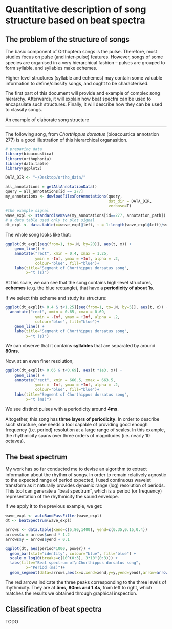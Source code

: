 Quantitative description of song structure based on beat spectra
===========================================


The problem of the structure of songs
---------------------------------------------------

The basic component of Orthoptera songs is the pulse.
Therefore, most studies focus on pulse (and inter-pulse) features.
However, songs of some species are organised in a very hierarchical fashion -- pulses are grouped to form syllable, and syllables make echemes.

Higher level structures (syllable and echemes) may contain some valuable information to define/classify songs, and ought to be characterised.

The first part of this document will provide and example of complex song hierarchy. Afterwards, it will explain how beat spectra can be used to encapsulate such structures. Finally, it will describe how they can be used to classify songs.

An example of elaborate song structure

------------------------------------------------------

The following song, from *Chorthippus dorsatus* (bioacoustica annotation 277) is a good illustration of this hierarchical organasition.

```r
# preparing data
library(bioacoustica)
library(orthophonia)
library(data.table)
library(ggplot2)

DATA_DIR <- "~/Desktop/ortho_data/"

all_annotations = getAllAnnotationData()
query = all_annotations[id == 277]
my_annotations <- dowloadFilesForAnnotations(query,
                                             dst_dir = DATA_DIR,
                                             verbose=T)
#the example signal
wave_expl <- standardiseWave(my_annotations[id==277, annotation_path])
# a data table used only to plot signal
dt_expl <- data.table(x=wave_expl@left, t = 1:length(wave_expl@left)/wave_expl@samp.rate)
```

The whole song looks like that:

```r
ggplot(dt_expl[seq(from=1, to=.N, by=20)], aes(t, x)) +
    geom_line() +
    annotate("rect", xmin = 0.4, xmax = 1.25,
             ymin = -Inf, ymax = +Inf, alpha = .2,
             colour="blue", fill="blue")+
    labs(title="Segment of Chorthippus dorsatus song",
         x="t (s)")
```

At this scale, we can see that the song contains high-level structures, **echemes** (e.g. the blue rectangle), that have a **periodicity of about 1s**.

If we select this echeme and study its structure:

```r
ggplot(dt_expl[t> 0.4 & t<1.25][seq(from=1, to=.N, by=5)], aes(t, x)) +
  annotate("rect", xmin = 0.65, xmax = 0.69,
             ymin = -Inf, ymax = +Inf, alpha = .2,
             colour="blue", fill="blue")+
    geom_line() +
    labs(title="Segment of Chorthippus dorsatus song",
         x="t (s)")
```

We can observe that it contains **syllables** that are separated by around **80ms**.

Now, at an even finer resolution,

```r
ggplot(dt_expl[t> 0.65 & t<0.69], aes(t *1e3, x)) +
    geom_line() +
    annotate("rect", xmin = 660.5, xmax = 663.5,
             ymin = -Inf, ymax = +Inf, alpha = .2,
             colour="blue", fill="blue")+
    labs(title="Segment of Chorthippus dorsatus song",
         x="t (ms)")
```

We see distinct pulses with a periodicity around **4ms**.


Altogether, this song has **three layers of periodicity**.
In order to describe such structure, one needs a tool capable of providing good enough frequency (i.e. period) resolution at a large range of scales. In this example, the rhythmicity spans over three orders of magnitudes (i.e. nearly 10 octaves).

The beat spectrum
--------------------------------

My work has so far conducted me to devise an algorithm to extract information about the rhythm of songs.
In order to remain relatively agnostic to the expected range of period expected, I used continuous wavelet transform as it naturally provides dynamic range (log) resolution of periods.
This tool can generate a "beat spectrum", which is a period (or frequency) representation of the rhythmicity the sound envelope.

If we apply it to the previous example, we get:

```r
wave_expl <- autoBandPassFilter(wave_expl)
dt <- beatSpectrum(wave_expl)

arrows <- data.table(xend=c(5,80,1400), yend=c(0.35,0.15,0.4))
arrows$x = arrows$xend * 1.2
arrows$y = arrows$yend + 0.1

ggplot(dt, aes(period*1000, power)) +
  geom_bar(stat="identity", colour="blue", fill="blue") +
  scale_x_log10(breaks=c(10^(0:3), 3*10^(0:3))) +
  labs(title="Beat spectrum of\nChorthippus dorsatus song",
         x="Period (ms)")+
  geom_segment(data=arrows,aes(x=x,xend=xend,y=y,yend=yend),arrow=arrow(length=unit(0.2,"cm")), colour="red")
```

The red arrows indicate the three peaks corresponding to the three levels of rhythmicity. They are at **5ms, 80ms and 1.4s**, from left to right, which matches the results we obtained through graphical inspection.

Classification of beat spectra
----------------------------------

TODO

